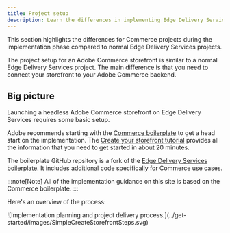 ```yaml
---
title: Project setup
description: Learn the differences in implementing Edge Delivery Services projects for Adobe Commerce.
---
```



This section highlights the differences for Commerce projects during the implementation phase compared to normal Edge Delivery Services projects.

The project setup for an Adobe Commerce storefront is similar to a normal Edge Delivery Services project. The main difference is that you need to connect your storefront to your Adobe Commerce backend.

## Big picture

Launching a headless Adobe Commerce storefront on Edge Delivery Services requires some basic setup.

Adobe recommends starting with the [Commerce boilerplate](https://github.com/hlxsites/aem-boilerplate-commerce) to get a head start on the implementation. The [Create your storefront tutorial](/get-started/) provides all the information that you need to get started in about 20 minutes. 

The boilerplate GitHub repsitory is a fork of the [Edge Delivery Services boilerplate](https://github.com/adobe/aem-boilerplate). It includes additional code specifically for Commerce use cases.

:::note[Note]
All of the implementation guidance on this site is based on the Commerce boilerplate.
:::

Here's an overview of the process:

<Diagram caption="Implementation planning and project delivery process.">
  ![Implementation planning and project delivery process.](../get-started/images/SimpleCreateStorefrontSteps.svg)
</Diagram>